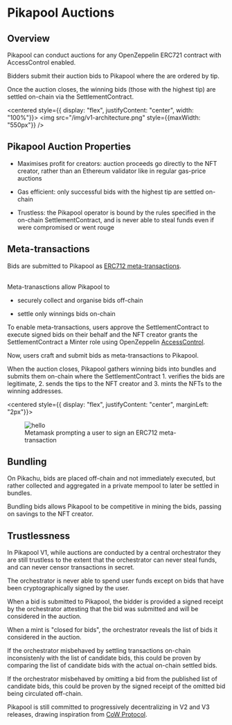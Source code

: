 # Pikapool Auctions

## Overview

Pikapool can conduct auctions for any OpenZeppelin ERC721 contract with AccessControl enabled.

Bidders submit their auction bids to Pikapool where the are ordered by tip.

Once the auction closes, the winning bids (those with the highest tip) are settled on-chain via the SettlementContract.

<centered style={{ display: "flex", justifyContent: "center", width: "100%"}}>
  <img src="/img/v1-architecture.png" style={{maxWidth: "550px"}} />
</centered>

## Pikapool Auction Properties

- Maximises profit for creators: auction proceeds go directly to the NFT creator, rather than an Ethereum validator like in regular gas-price auctions

- Gas efficient: only successful bids with the highest tip are settled on-chain

- Trustless: the Pikapool operator is bound by the rules specified in the on-chain SettlementContract, and is never able to steal funds even if were compromised or went rouge

## Meta-transactions

<div style={{display: "flex", width: "100%", justifyContent: "space-between"}}>
<div>
<span>Bids are submitted to Pikapool as <a href="https://medium.com/metamask/eip712-is-coming-what-to-expect-and-how-to-use-it-bb92fd1a7a26">ERC712 meta-transactions</a>.</span>

<br/>
<br/>
<span>

Meta-tranasctions allow Pikapool to

- securely collect and organise bids off-chain

- settle only winnings bids on-chain

</span>


To enable meta-transactions, users approve the SettlementContract to execute signed bids on their behalf and the NFT creator grants the SettlementContract a Minter role using OpenZeppelin [AccessControl](https://docs.openzeppelin.com/contracts/4.x/api/access#AccessControl).

Now, users craft and submit bids as meta-transactions to Pikapool.

When the auction closes, Pikapool gathers winning bids into bundles and submits them on-chain where the SettlementContract 1. verifies the bids are legitimate, 2. sends the tips to the NFT creator and 3. mints the NFTs to the winning addresses.

</div>

<centered style={{ display: "flex", justifyContent: "center", marginLeft: "2px"}}>
  <figure>
    <img src="/img/eth_signTypedData.png" style={{maxWidth: "260px", objectFit: "contain"}} alt="hello" />
    <figcaption>Metamask prompting a user to sign an ERC712 meta-transaction</figcaption>
  </figure>
</centered>

</div>

## Bundling

On Pikachu, bids are placed off-chain and not immediately executed, but rather collected and aggregated in a private mempool to later be settled in bundles.

Bundling bids allows Pikapool to be competitive in mining the bids, passing on savings to the NFT creator.

## Trustlessness

In Pikapool V1, while auctions are conducted by a central orchestrator they are still trustless to the extent that the orchestrator can never steal funds, and can never censor transactions in secret.

The orchestrator is never able to spend user funds except on bids that have been cryptographically signed by the user.

When a bid is submitted to Pikapool, the bidder is provided a signed receipt by the orchestrator attesting that the bid was submitted and will be considered in the auction.

When a mint is "closed for bids", the orchestrator reveals the list of bids it considered in the auction.

If the orchestrator misbehaved by settling transactions on-chain inconsistenly with the list of candidate bids, this could be proven by comparing the list of candidate bids with the actual on-chain settled bids.

If the orchestrator misbehaved by omitting a bid from the published list of candidate bids, this could be proven by the signed receipt of the omitted bid being circulated off-chain.

Pikapool is still committed to progressively decentralizing in V2 and V3 releases, drawing inspiration from [CoW Protocol](https://docs.cow.fi/overview/road-to-decentralization).

